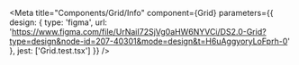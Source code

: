 
<Meta
  title="Components/Grid/Info"
  component={Grid}
  parameters={{
    design: {
      type: 'figma',
      url: 'https://www.figma.com/file/UrNaiI72SjVg0aHW6NYVCi/DS2.0-Grid?type=design&node-id=207-40301&mode=design&t=H6uAggyoryLoFprh-0'
    },
    jest: ['Grid.test.tsx']
  }}
/>

<Story name='Docs'>
  <Unstyled>
    <Stories />
  </Unstyled>
</Story>
